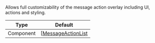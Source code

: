 Allows full customizability of the message action overlay including UI, actions and styling.

| Type | Default |
| - | - |
| Component | [[MessageActionList](https://github.com/GetStream/stream-chat-react-native/blob/master/package/src/components/MessageOverlay/MessageActionList.tsx) |